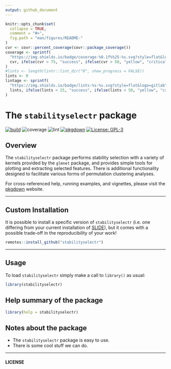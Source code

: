 ```yaml
---
output: github_document
---
```



<!-- README.md is generated from README.Rmd. Please edit that file -->


```r
knitr::opts_chunk$set(
  collapse = TRUE,
  comment = "#>",
  fig.path = "man/figures/README-"
)
cvr <- covr::percent_coverage(covr::package_coverage())
coverage <- sprintf(
  "https://img.shields.io/badge/coverage-%0.1f%%25-%s.svg?style=flat&logo=codecov",
  cvr, ifelse(cvr > 75, "success", ifelse(cvr > 50, "yellow", "critical"))
)
#lints <- length(lintr::lint_dir("R", show_progress = FALSE))
lints <- 0
lintage <- sprintf(
  "https://img.shields.io/badge/lints-%s-%s.svg?style=flat&logo=gitlab",
  lints, ifelse(lints < 25, "success", ifelse(lints < 50, "yellow", "critical"))
)
```


# The `stabilityselectr` package

<!-- badges: start -->
[![build](https://img.shields.io/badge/build-passing-success.svg?logo=travis)](http://bitbucket.sladmin.com/projects/SV/repos/somastabilityselection/commits)
![coverage](`r coverage`)
![lint](`r lintage`)
[![pkgdown](https://img.shields.io/badge/pkgdown-_-critical.svg?logo=semantic-web&logoColor=red)](https://bitbucket.sladmin.com/pages/SV/somastabilityselection/bb-pkgdown/browse/index.html)
[![License: GPL-3](https://img.shields.io/badge/License-GPL3-blue.svg)](https://www.gnu.org/licenses/gpl-3.0)
<!-- badges: end -->




## Overview

The `stabilityselectr` package performs stability selection with a 
variety of kernels provided by the `glmnet` package, and provides 
simple tools for plotting and extracting selected features.
There is additional functionality designed to facilitate
various forms of permutation clustering analyses.


For cross-referenced help, running examples, and vignettes, please visit the 
[pkgdown](https://bitbucket.sladmin.com/pages/SV/somastabilityselection/bb-pkgdown/browse/index.html)
website.


----------------


## Custom Installation

It is possible to install a specific version of `stabilityselectr` 
(i.e. one differing from your current installation of 
[SLIDE](http://bitbucket.sladmin.com/projects/BFX/repos/slide/browse)),
but it comes with a possible trade-off in the reproducibility of your work! 


```r
remotes::install_github("stabilityselectr")
```


----------------


## Usage

To load `stabilityselectr` simply make a call to `library()` as usual:

```r
library(stabilityselectr)
```


## Help summary of the package

```r
library(help = stabilityselectr)
```


## Notes about the package

* The `stabilityselectr` package is easy to use.
* There is some cool stuff we can do.



-----------------


#### LICENSE

